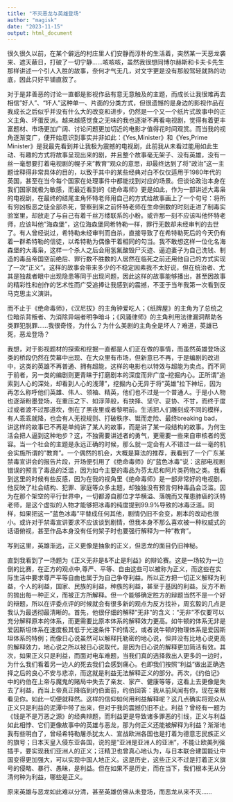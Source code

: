 ```yaml
---
title: "不灭恶龙与英雄登场"
author: "magisk"
date: "2023-11-15"
output: html_document
---
```


<!--more-->

很久很久以前，在某个僻远的村庄里人们安静而淳朴的生活着，突然某一天恶龙袭来、遮天蔽日，打破了一切宁静......咳咳咳，虽然我很想同博尔赫斯和卡夫卡先生那样讲述一个引人入胜的故事，奈何才气无几，对文字更是没有那般驾轻就熟的功底，因此只好平铺直叙了。

对于是非善恶的讨论一直都是影视作品有意无意触及的主题，而成长让我很难再去相信"好人"、"坏人"这种单一、片面的分类方式，但很遗憾的是身边的影视作品在我成长之后似乎并没有什么大的改变和进步，仍然是一个又一个纸片式故事中的正义主角、坏蛋反派。越来越感觉食之无味的我也逐渐不再看电视剧，觉得有着更丰富题材、市场更加广阔、讨论问题更加切近的电影才值得花时间观赏。而当我的视角逐渐变广，便开始意识到事实并非如此：《Yes,Minister》和《Yes,Prime Minister》是我最先看到并让我极为震撼的电视剧，此前我从未看过能用如此生动、有趣的方式将故事呈现出来的剧，并且整个故事毫无架子、没有英雄，没有一丝一毫想要打着电视剧的幌子来"教育"观众的意思，却最终达到了将"政治"这一主题诠释得非常具体的目的，以致于其中的某些经典对白不仅仅适用于1980年代的英国，甚至在当今每个国家在处理事件中都能找到对应的场景。但谈论政治本身在我们国家就极为敏感，而最近看到的《绝命毒师》更是如此，作为一部讲述大毒枭的电视剧，在最终的结尾主角怀特老师用自己的方式给故事画上了一个句号：将所有穷凶极恶之徒全部杀死，警察到来之前怀特老师在生命倒数的时刻走进了制毒实验室里，却放走了与自己有着千丝万缕联系的小粉。或许那一刻不应该叫他怀特老师，应该叫他"海森堡"，这位海森堡同希特勒一样，罪行无数却未经审判的去世了。有人曾经说过，希特勒未经审判而自杀，直接导致了在希特勒死后的今天仍有着一群希特勒的信徒，以希特勒为偶像干着相同的勾当。我不敢想这样一位化名海森堡的大毒枭，这样一个杀人之后会用氢氟酸毁尸灭迹、逼迫妻子为自己洗钱、制造的毒品帝国空前绝后、罪行数不胜数的人居然在临死之前还用他自己的方式实现了一次"正义"。这样的故事会带来多少的不稳定因素我不太好说，但在统治者、尤其是独裁者眼中出现隐患等同于出现问题，因此这样的故事能够播出，甚至因故事的精彩性和创作的艺术性而广受追捧让我感到的震撼，不亚于当年我第一次看到反马克思主义演讲。

而不止于《绝命毒师》，《汉尼拔》的主角钟爱吃人；《纸牌屋》的主角为了总统之位暗杀背叛者、为消除异端者明争暗斗；《风骚律师》的主角利用法律漏洞帮助各类罪犯脱罪......我很奇怪，为什么？为什么美剧的主角全是坏人？难道，英雄已死，恶龙登场？

我想，对于影视题材的探索和挖掘一直都是人们正在做的事情，而虽然英雄登场这类的桥段仍然在荧幕中出现、在大众里有市场，但新意已不再，于是编剧的改进中，这类的英雄不再普通、拥有超能，这样的电影也以特效与超能为卖点。而不同于前者，另一类的编剧则更青睐于打磨剧本的深度而非广度--挖掘内心。正所谓"追索到人心的深处，却看到人心的浅薄"，挖掘内心无异于将"英雄"拉下神坛，因为再怎么称呼他们英雄、伟人、领袖、精英，他们也不过是一个普通人。于是小人物也逐渐粉墨登场，在重压之下、如浮萍般，有抉择、坚守、妥协、不甘，而终于度过或者渡不过那道坎，倒在了黑夜里或者黎明前。生活把人们雕刻成不同的模样，有人乖乖就降，也会有人无视规则、打破秩序、铤而走险、最终breaking bad，讲这样的故事已不再是单纯讲了某人的故事，而是讲了某一段结构的故事。为何生活会把人逼到这种地步？这，不独需要讲述者的勇气，更需要一些来自审核者的宽容。当一个社会的主题是永远正确的时候，那么就一定会有人不错过一丝一毫的机会实施所谓的"教育"。一个偶然的机会，大概是算法的推荐，我看到了一个广东某禁毒宣讲会的报告片段，开场便引用了《绝命毒师》的"蓝色冰毒"说：这部电视剧错误的预言了毒品的泛滥，因为如今主要的毒品为芬太尼和阿片类药物之类。我看到这里的时候有些反感，因为在我的视角里《绝命毒师》是一部非常好的电视剧，他反映了社会结构、犯罪、家庭等众多主题，却独独没有预言何种毒品会泛滥。因为在那个架空的平行世界中，一切都源自那位才华横溢、落魄而又罹患肺癌的沃特老师，是这个虚拟的人物才能够把冰毒的纯度提到99.9%导致的冰毒泛滥。同样，如果把这一"蓝色冰毒"平替成任何其他，剧情仍旧不会变，剧本的改动也很小。或许对于禁毒宣讲要求不应该谈到剧情，但我本身不那么喜欢被一种权威式的话语俯视，甚至作品本身没有任何架子时也要强行解释为一种"教育"。

写到这里，英雄渐远，正义更像是抽象的正义，但恶龙的面目仍旧神秘。

直到我看到了一场题为《正义无非是&不止是利益》的辩论赛。这是一场较为一边倒的比赛，在正方的观点中,尊严、平等、自由这些可以被称为正义，而这些在实际生活中要求尊严平等自由也属于为自己争夺利益。所以正方把一切正义解释为利益，个人的利益，国家、民族的利益，种族的利益，甚至于基因的利益。反方不断的抛出每一种正义，而被正方所解释。但一个能够确定胜方的辩题当然不是一个好的辩题，所以在评委点评的时候就会有很多新的观点为反方找补，周玄毅的几点是我认为最透彻最清晰的。首先，他很仔细的解释"无非"的含义："无非"不仅要可以充分解释原本的体系，而更需要比原本体系的解释效力更高。如牛顿的体系无非是爱因斯坦体系在速度极其低于光速条件下的情况，或者说牛顿的物理体系是爱因斯坦体系的特例；而像日心说虽然可以解释托勒密的地心说，但并没有比地心说更高的解释效力，地心说之所以被日心说取代，是因为日心说的解释更加简洁有效。其次，如果正义只是利益，而面对电车难题，当我们真的选择救出人更多的一边时，为什么我们看着另一边人的死去我们会感到痛心。也即我们按照"利益"做出正确选择之后的良心不安与悲凉，而这就是利益无法解释正义的部分。再次，《约伯记》中的约伯在上帝与魔鬼的赌局中失去了亲友、家产、健康等等，这看上去更像是失去了利益，而当上帝真正降临到约伯面前，约伯回答：我从前风闻有你，现在亲眼看见你。如此一切便就释然。这样的信仰如何用利益解释呢？这几点确实将观众从正义只是利益的泥潭中带了出来，但对于我的震撼仍旧不止。利益？曾经有一题为《钱是不是万恶之源》的经典辩题，而利益更是导致诸多罪恶的引线，正义与利益如此相悖、它们更像故事中的英雄与恶龙，那为何正义还能被解释为利益？渐渐地我有些明白了，曾经希特勒屠杀犹太人、宣战欧洲各国也是打着为德意志民族正义的旗号；日本天皇入侵东亚各国，说的是"亚洲是亚洲人的亚洲"，不能让欧美列强插手，要实现我们亚洲人的正义；汪精卫也曾真心地认为，与日本联合建国能让中国变得更加强大，可以实现中国人地正义。这是历史，这些正义不过是打着正义旗号的侵略、暴行、愚昧，是利益。但在如果不是历史，而在当下，我们根本无从分清何种为利益，哪些是正义。

原来英雄与恶龙如此难以分清，甚至英雄仿佛从未登场，而恶龙从来不灭......





















